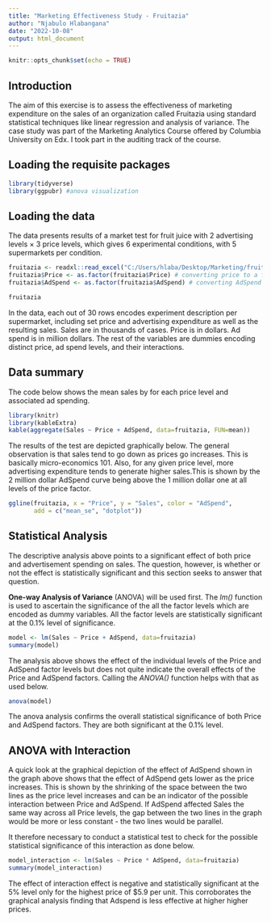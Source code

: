 ```yaml
---
title: "Marketing Effectiveness Study - Fruitazia"
author: "Njabulo Hlabangana"
date: "2022-10-08"
output: html_document
---
```


```r
knitr::opts_chunk$set(echo = TRUE)
```

## Introduction

The aim of this exercise is to assess the effectiveness of marketing expenditure on the sales of an organization called Fruitazia using standard statistical techniques like linear regression and analysis of variance. The case study was part of the Marketing Analytics Course offered by Columbia University on Edx. I took part in the auditing track of the course.



## Loading the requisite packages
```r
library(tidyverse)
library(ggpubr) #anova visualization
```

## Loading the data

The data presents results of a market test for fruit juice with 2 advertising levels × 3 price levels, which gives 6 experimental conditions, with 5 supermarkets per condition.

```r
fruitazia <- readxl::read_excel("C:/Users/hlaba/Desktop/Marketing/fruitazia.xlsx")
fruitazia$Price <- as.factor(fruitazia$Price) # converting price to a factor 
fruitazia$AdSpend <- as.factor(fruitazia$AdSpend) # converting AdSpend into a factor

fruitazia
```
In the data, each out of 30 rows encodes experiment description per supermarket, including set price and advertising expenditure as well as the resulting sales. Sales are in thousands of cases. Price is in dollars. Ad spend is in million dollars. The rest of the variables are dummies encoding distinct price, ad spend levels, and their interactions.

## Data summary

The code below shows the mean sales by for each price level and associated ad spending.

```r
library(knitr)
library(kableExtra)
kable(aggregate(Sales ~ Price + AdSpend, data=fruitazia, FUN=mean))
```

The results of the test are depicted graphically below. The general observation is that sales tend to go down as prices go increases. This is basically micro-economics 101. Also, for any given price level, more advertising expenditure tends to generate higher sales.This is shown by the 2 million dollar AdSpend curve being above the 1 million dollar one at all levels of the price factor. 

```r
ggline(fruitazia, x = "Price", y = "Sales", color = "AdSpend",
       add = c("mean_se", "dotplot"))
```

## Statistical Analysis

The descriptive analysis above points to a significant effect of both price and advertisement spending on sales. The question, however, is whether or not the effect is statistically significant and this section seeks to answer that question.

**One-way Analysis of Variance** (ANOVA) will be used first. The *lm()* function is used to ascertain the significance of the all the factor levels which are encoded as dummy variables. All the factor levels are statistically significant at the 0.1% level of significance.

```r
model <- lm(Sales ~ Price + AdSpend, data=fruitazia)
summary(model)
```

The analysis above shows the effect of the individual levels of the Price and AdSpend factor levels but does not quite indicate the overall effects of the Price and AdSpend factors. Calling the *ANOVA()* function helps with that as used below.

```r
anova(model)
```
The anova analysis confirms the overall statistical significance of both Price and AdSpend factors. They are both significant at the 0.1% level.

## ANOVA with Interaction

A quick look at the graphical depiction of the effect of AdSpend shown in the graph above shows that the effect of AdSpend gets lower as the price increases. This is shown by the shrinking of the space between the two lines as the price level increases and can be an indicator of the possible interaction between Price and AdSpend. If AdSpend affected Sales the same way across all Price levels, the gap between the two lines in the graph would be more or less constant - the two lines would be parallel.

It therefore necessary to conduct a statistical test to check for the possible statistical significance of this interaction as done below.

```r
model_interaction <- lm(Sales ~ Price * AdSpend, data=fruitazia)
summary(model_interaction)
```
 
 The effect of interaction effect is negative and statistically significant at the 5% level only for the highest price of $5.9 per unit. This corroborates the graphical analysis finding that Adspend is less effective at higher higher prices. 